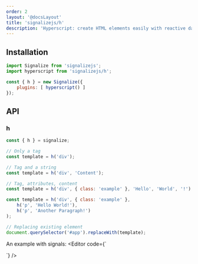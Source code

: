 ```yaml
---
order: 2
layout: '@docsLayout'
title: 'signalizejs/h'
description: 'Hyperscript: create HTML elements easily with reactive data and attributes.'
---
```



## Installation
<ImportMapDependencies module="hyperscript" />

```js
import Signalize from 'signalizejs';
import hyperscript from 'signalizejs/h';

const { h } = new Signalize({
	plugins: [ hyperscript() ]
});
```

## API

### h

```js
const { h } = signalize;

// Only a tag
const template = h('div');

// Tag and a string
const template = h('div', 'Content');

// Tag, attributes, content
const template = h('div', { class: 'example' }, 'Hello', 'World', '!');

const template = h('div', { class: 'example' },
	h('p', 'Hello World!'),
	h('p', 'Another Paragraph!')
);

// Replacing existing element
document.querySelector('#app').replaceWith(template);
```

An example with signals:
<Editor code={`
<div id="app"></div>

<script type="importmap">${createImportMapJson(['hyperscript', 'signal'])}</script>

<script type="module">

	const { resolve } = new Signalize();
	const { h, signal } = await resolve('hyperscript', 'signal');

	// Create a text signal
	const text = signal('Hello World!');

	document.querySelector('#app').replaceWith(
		// Create elements
		h('div', { id: 'app' },
			// Bind text signal to element attributes
			h('input', { value: text }),
			h('div', text)
		)
	);
</script>
`} />
